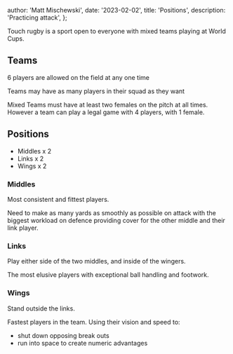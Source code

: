 
  author: 'Matt Mischewski',
  date: '2023-02-02',
  title: 'Positions',
  description: 'Practicing attack',
};


Touch rugby is a sport open to everyone with mixed teams playing at World Cups.

## Teams

6 players are allowed on the field at any one time

Teams may have as many players in their squad as they want

Mixed Teams must have at least two females on the pitch at all times. However a team can play a legal game with 4 players, with 1 female.

## Positions

- Middles x 2
- Links x 2
- Wings x 2

### Middles

Most consistent and fittest players.

Need to make as many yards as smoothly as possible on attack with the biggest workload on defence providing cover for the other middle and their link player.

### Links

Play either side of the two middles, and inside of the wingers.

The most elusive players with exceptional ball handling and footwork.

### Wings

Stand outside the links.

Fastest players in the team. Using their vision and speed to:

- shut down opposing break outs
- run into space to create numeric advantages
